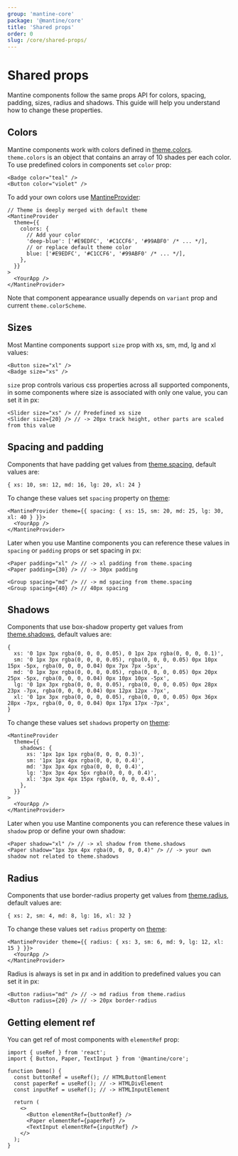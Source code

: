 ```yaml
---
group: 'mantine-core'
package: '@mantine/core'
title: 'Shared props'
order: 0
slug: /core/shared-props/
---
```


# Shared props

Mantine components follow the same props API for colors, spacing, padding, sizes, radius and shadows.
This guide will help you understand how to change these properties.

## Colors

Mantine components work with colors defined in [theme.colors](/theming/extend-theme/#default-colors).
`theme.colors` is an object that contains an array of 10 shades per each color. To use predefined colors in components set `color` prop:

```tsx
<Badge color="teal" />
<Button color="violet" />
```

To add your own colors use [MantineProvider](/theming/theming-context/):

```tsx
// Theme is deeply merged with default theme
<MantineProvider
  theme={{
    colors: {
      // Add your color
      'deep-blue': ['#E9EDFC', '#C1CCF6', '#99ABF0' /* ... */],
      // or replace default theme color
      blue: ['#E9EDFC', '#C1CCF6', '#99ABF0' /* ... */],
    },
  }}
>
  <YourApp />
</MantineProvider>
```

Note that component appearance usually depends on `variant` prop and current `theme.colorScheme`.

## Sizes

Most Mantine components support `size` prop with xs, sm, md, lg and xl values:

```tsx
<Button size="xl" />
<Badge size="xs" />
```

`size` prop controls various css properties across all supported components,
in some components where size is associated with only one value, you can set it in px:

```tsx
<Slider size="xs" /> // Predefined xs size
<Slider size={20} /> // -> 20px track height, other parts are scaled from this value
```

## Spacing and padding

Components that have padding get values from [theme.spacing](/theming/extend-theme/#spacing-radius-and-shadows),
default values are:

```tsx
{ xs: 10, sm: 12, md: 16, lg: 20, xl: 24 }
```

To change these values set `spacing` property on [theme](/theming/extend-theme/):

```tsx
<MantineProvider theme={{ spacing: { xs: 15, sm: 20, md: 25, lg: 30, xl: 40 } }}>
  <YourApp />
</MantineProvider>
```

Later when you use Mantine components you can reference these values in `spacing` or `padding` props or set spacing in px:

```tsx
<Paper padding="xl" /> // -> xl padding from theme.spacing
<Paper padding={30} /> // -> 30px padding

<Group spacing="md" /> // -> md spacing from theme.spacing
<Group spacing={40} /> // 40px spacing
```

## Shadows

Components that use box-shadow property get values from [theme.shadows](/theming/extend-theme/#spacing-radius-and-shadows),
default values are:

```tsx
{
  xs: '0 1px 3px rgba(0, 0, 0, 0.05), 0 1px 2px rgba(0, 0, 0, 0.1)',
  sm: '0 1px 3px rgba(0, 0, 0, 0.05), rgba(0, 0, 0, 0.05) 0px 10px 15px -5px, rgba(0, 0, 0, 0.04) 0px 7px 7px -5px',
  md: '0 1px 3px rgba(0, 0, 0, 0.05), rgba(0, 0, 0, 0.05) 0px 20px 25px -5px, rgba(0, 0, 0, 0.04) 0px 10px 10px -5px',
  lg: '0 1px 3px rgba(0, 0, 0, 0.05), rgba(0, 0, 0, 0.05) 0px 28px 23px -7px, rgba(0, 0, 0, 0.04) 0px 12px 12px -7px',
  xl: '0 1px 3px rgba(0, 0, 0, 0.05), rgba(0, 0, 0, 0.05) 0px 36px 28px -7px, rgba(0, 0, 0, 0.04) 0px 17px 17px -7px',
}
```

To change these values set `shadows` property on [theme](/theming/extend-theme/):

```tsx
<MantineProvider
  theme={{
    shadows: {
      xs: '1px 1px 1px rgba(0, 0, 0, 0.3)',
      sm: '1px 1px 4px rgba(0, 0, 0, 0.4)',
      md: '3px 3px 4px rgba(0, 0, 0, 0.4)',
      lg: '3px 3px 4px 5px rgba(0, 0, 0, 0.4)',
      xl: '3px 3px 4px 15px rgba(0, 0, 0, 0.4)',
    },
  }}
>
  <YourApp />
</MantineProvider>
```

Later when you use Mantine components you can reference these values in `shadow` prop or define your own shadow:

```tsx
<Paper shadow="xl" /> // -> xl shadow from theme.shadows
<Paper shadow="1px 3px 4px rgba(0, 0, 0, 0.4)" /> // -> your own shadow not related to theme.shadows
```

## Radius

Components that use border-radius property get values from [theme.radius](/theming/extend-theme/#spacing-radius-and-shadows),
default values are:

```tsx
{ xs: 2, sm: 4, md: 8, lg: 16, xl: 32 }
```

To change these values set `radius` property on [theme](/theming/extend-theme/):

```tsx
<MantineProvider theme={{ radius: { xs: 3, sm: 6, md: 9, lg: 12, xl: 15 } }}>
  <YourApp />
</MantineProvider>
```

Radius is always is set in px and in addition to predefined values you can set it in px:

```tsx
<Button radius="md" /> // -> md radius from theme.radius
<Button radius={20} /> // -> 20px border-radius
```

## Getting element ref

You can get ref of most components with `elementRef` prop:

```tsx
import { useRef } from 'react';
import { Button, Paper, TextInput } from '@mantine/core';

function Demo() {
  const buttonRef = useRef(); // HTMLButtonElement
  const paperRef = useRef(); // -> HTMLDivElement
  const inputRef = useRef(); // -> HTMLInputElement

  return (
    <>
      <Button elementRef={buttonRef} />
      <Paper elementRef={paperRef} />
      <TextInput elementRef={inputRef} />
    </>
  );
}
```
